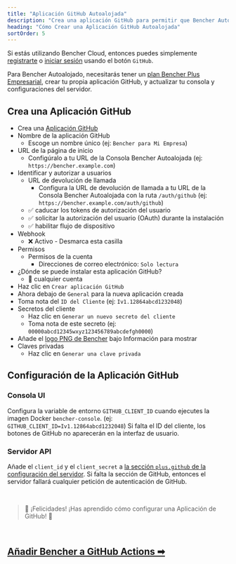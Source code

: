 ```yaml
---
title: "Aplicación GitHub Autoalojada"
description: "Crea una aplicación GitHub para permitir que Bencher Autoalojado se autentique con GitHub"
heading: "Cómo Crear una Aplicación GitHub Autoalojada"
sortOrder: 5
---
```


Si estás utilizando Bencher Cloud, entonces puedes simplemente [registrarte](/auth/signup) o [iniciar sesión](/auth/login)
usando el botón `GitHub`.

Para Bencher Autoalojado, necesitarás tener un [plan Bencher Plus Empresarial](/pricing/?level=enterprise), crear tu propia aplicación GitHub, y actualizar tu consola y configuraciones del servidor.


## Crea una Aplicación GitHub

- Crea una [Aplicación GitHub](https://docs.github.com/es/apps/creating-github-apps/registering-a-github-app/registering-a-github-app#registering-a-github-app)
- Nombre de la aplicación GitHub
  - Escoge un nombre único (ej: `Bencher para Mi Empresa`)
- URL de la página de inicio
  - Configúralo a tu URL de la Consola Bencher Autoalojada (ej: `https://bencher.example.com`)
- Identificar y autorizar a usuarios
  - URL de devolución de llamada
    - Configura la URL de devolución de llamada a tu URL de la Consola Bencher Autoalojada con la ruta `/auth/github` (ej: `https://bencher.example.com/auth/github`)
  - ✅ caducar los tokens de autorización del usuario
  - ✅ solicitar la autorización del usuario (OAuth) durante la instalación
  - ✅ habilitar flujo de dispositivo
- Webhook
  - ❌ Activo - Desmarca esta casilla
- Permisos
  - Permisos de la cuenta
    - Direcciones de correo electrónico: `Solo lectura`
- ¿Dónde se puede instalar esta aplicación GitHub?
  - 🔘 cualquier cuenta
- Haz clic en `Crear aplicación GitHub`
- Ahora debajo de `General` para la nueva aplicación creada
- Toma nota del `ID del Cliente` (ej: `Iv1.12864abcd1232048`)
- Secretos del cliente
  - Haz clic en `Generar un nuevo secreto del cliente`
  - Toma nota de este secreto (ej: `00000abcd12345wxyz123456789abcdefgh0000`)
- Añade el [logo PNG de Bencher](/brand/) bajo Información para mostrar
- Claves privadas
  - Haz clic en `Generar una clave privada`

## Configuración de la Aplicación GitHub

### Consola UI
Configura la variable de entorno `GITHUB_CLIENT_ID` cuando ejecutes la imagen Docker `bencher-console`. (ej: `GITHUB_CLIENT_ID=Iv1.12864abcd1232048`) Si falta el ID del cliente, los botones de GitHub no aparecerán en la interfaz de usuario.

### Servidor API
Añade el `client_id` y el `client_secret` a [la sección `plus.github` de la configuración del servidor](/es/docs/reference/server-config/#plusgithub). Si falta la sección de GitHub, entonces el servidor fallará cualquier petición de autenticación de GitHub.

<br/>

> 🐰 ¡Felicidades! ¡Has aprendido cómo configurar una Aplicación de GitHub! 🎉

<br/>

<h2><a href="/es/docs/how-to/github-actions/">Añadir Bencher a GitHub Actions ➡</a></h2>